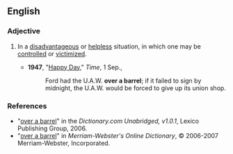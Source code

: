 ==English==

===Adjective===
{{en-adj|pos=[[over]] [[a]] [[barrel]]|-}}

# {{idiom}} In a [[disadvantageous]] or [[helpless]] situation, in which one may be [[control]]led or [[victimize]]d.
#*'''1947''', "[http://www.time.com/time/magazine/article/0,9171,887580,00.html Happy Day]," ''Time'', 1 Sep.,
#*:Ford had the U.A.W. '''over a barrel'''; if it failed to sign by midnight, the U.A.W. would be forced to give up its union shop.

===References===
*"[http://dictionary.reference.com/search?r=2&q=over%20a%20barrel over a barrel]" in the ''Dictionary.com Unabridged, v1.0.1'', Lexico Publishing Group, 2006.
*"[http://www.m-w.com/cgi-bin/dictionary?book=Dictionary&va=over+a+barrel over a barrel]" in ''Merriam-Webster's Online Dictionary'', © 2006-2007 Merriam-Webster, Incorporated.
